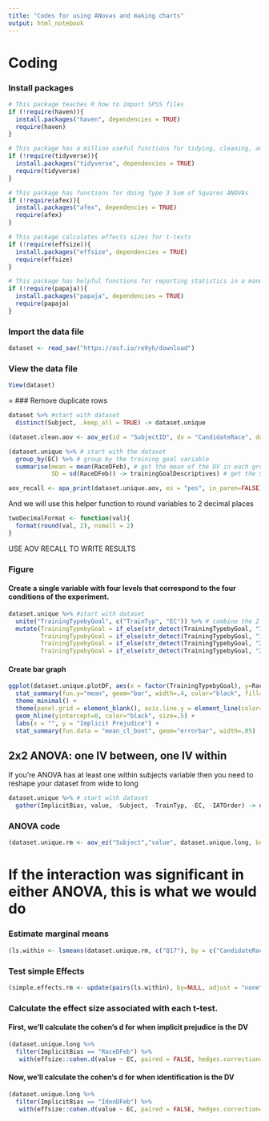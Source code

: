 ---
title: "Codes for using ANovas and making charts"
output: html_notebook
---


# Coding

### Install packages

```{r}
# This package teaches R how to import SPSS files
if (!require(haven)){
  install.packages("haven", dependencies = TRUE)
  require(haven)
}

# This package has a million useful functions for tidying, cleaning, and reshaping data
if (!require(tidyverse)){
  install.packages("tidyverse", dependencies = TRUE)
  require(tidyverse)
}

# This package has functions for doing Type 3 Sum of Squares ANOVAs
if (!require(afex)){
  install.packages("afex", dependencies = TRUE)
  require(afex)
}

# This package calculates effects sizes for t-tests
if (!require(effsize)){
  install.packages("effsize", dependencies = TRUE)
  require(effsize)
}

# This package has helpful functions for reporting statistics in a manuscript
if (!require(papaja)){
  install.packages("papaja", dependencies = TRUE)
  require(papaja)
}
```

### Import the data file
```{r}
dataset <- read_sav("https://osf.io/re9yh/download")
```

### View the data file
```{r}
View(dataset)
```
=
### Remove duplicate rows
```{r}
dataset %>% #start with dataset
  distinct(Subject, .keep_all = TRUE) -> dataset.unique
```


```{r}
(dataset.clean.aov <- aov_ez(id = "SubjectID", dv = "CandidateRace", data = dataset.clean, between=c("Q17))
```


```{r}
(dataset.unique %>% # start with the dataset 
  group_by(EC) %>% # group by the training goal variable
  summarise(mean = mean(RaceDFeb), # get the mean of the DV in each group
            SD = sd(RaceDFeb)) -> trainingGoalDescriptives) # get the SD of the DV in each group
```

```{r}
aov_recall <- apa_print(dataset.unique.aov, es = "pes", in_paren=FALSE) # es = pes is how we get the partial eta squared reproted
```
And we will use this helper function to round variables to 2 decimal places
```{r}
twoDecimalFormat <- function(val){
  format(round(val, 2), nsmall = 2)
}
```

USE AOV RECALL TO WRITE RESULTS

### Figure
#### Create a single variable with four levels that correspond to the four conditions of the experiment.
```{r}
dataset.unique %>% #start with dataset
  unite("TrainingTypebyGoal", c("TrainTyp", "EC")) %>% # combine the 2 IV columns
  mutate(TrainingTypebyGoal = if_else(str_detect(TrainingTypebyGoal, "1_0"), "Iden Training, Reduce Bias", TrainingTypebyGoal), 
         TrainingTypebyGoal = if_else(str_detect(TrainingTypebyGoal, "1_1"), "Iden Training, Maintain Bias", TrainingTypebyGoal),
         TrainingTypebyGoal = if_else(str_detect(TrainingTypebyGoal, "2_0"), "Attitude Training, Reduce Bias", TrainingTypebyGoal),
         TrainingTypebyGoal = if_else(str_detect(TrainingTypebyGoal, "2_1"), "Attitude Training, Maintain Bias", TrainingTypebyGoal)) -> dataset.unique.plotDF
```
#### Create bar graph
```{r}
ggplot(dataset.unique.plotDF, aes(x = factor(TrainingTypebyGoal), y=RaceDFeb)) + 
  stat_summary(fun.y="mean", geom="bar", width=.4, color="black", fill="white") + 
  theme_minimal() + 
  theme(panel.grid = element_blank(), axis.line.y = element_line(color="black", size = .5), axis.text.x  = element_text(angle=90, vjust=0.5)) + 
  geom_hline(yintercept=0, color="black", size=.5) + 
  labs(x = "", y = "Implicit Prejudice") + 
  stat_summary(fun.data = "mean_cl_boot", geom="errorbar", width=.05) 
```

## 2x2 ANOVA: one IV between, one IV within
If you're ANOVA has at least one within subjects variable then you need to reshape your dataset from wide to long
```{r}
dataset.unique %>% # start with dataset
  gather(ImplicitBias, value, -Subject, -TrainTyp, -EC, -IATOrder) -> dataset.unique.long # reshape from wide to long
```

### ANOVA code

```{r}
(dataset.unique.rm <- aov_ez("Subject","value", dataset.unique.long, between=c("EC"), within=c("ImplicitBias")))
```

# If the interaction was significant in either ANOVA, this is what we would do

### Estimate marginal means
```{r}
(ls.within <- lsmeans(dataset.unique.rm, c("Q17"), by = c("CandidateRace")))
```
### Test simple Effects
```{r}
(simple.effects.rm <- update(pairs(ls.within), by=NULL, adjust = "none"))
```
### Calculate the effect size associated with each t-test.


#### First, we'll calculate the cohen's d for when implicit prejudice is the DV
```{r}
(dataset.unique.long %>%
  filter(ImplicitBias == "RaceDFeb") %>%
   with(effsize::cohen.d(value ~ EC, paired = FALSE, hedges.correction=FALSE, na.rm=TRUE)) -> RaceDFebEffSize)
```
#### Now, we'll calculate the cohen's d for when identification is the DV
```{r}
(dataset.unique.long %>%
  filter(ImplicitBias == "IdenDFeb") %>%
   with(effsize::cohen.d(value ~ EC, paired = FALSE, hedges.correction=FALSE, na.rm=TRUE)) -> IdenDFebEffSize)
```
